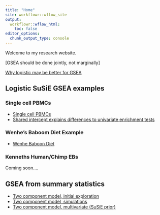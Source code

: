 ```yaml
---
title: "Home"
site: workflowr::wflow_site
output:
  workflowr::wflow_html:
    toc: false
editor_options:
  chunk_output_type: console
---
```


Welcome to my research website.

[GSEA should be done jointly, not marginally]

[Why logistic may be better for GSEA](linear_v_logistic_start.html)

## Logistic SuSiE GSEA examples

### Single cell PBMCs
* [Single cell PBMCs](single_cell_pbmc.html)
* [Shared intercept explains differences to univariate enrichment tests](single_cell_pbmc_l1.html)

### Wenhe's Baboom Diet Example
* [Wenhe Baboon Diet](baboon_diet.html)

### Kenneths Human/Chimp EBs
Coming soon....

## GSEA from summary statistics
* [Two component model, initial exploration](summary_stat_gsea_exploration.html)
* [Two component model, simulations](summary_stat_gsea_sim.html)
* [Two component model, multivariate (SuSiE prior)](latent_logistic_susie.html)

<!-- [Two component model, multiple regression]() -->


